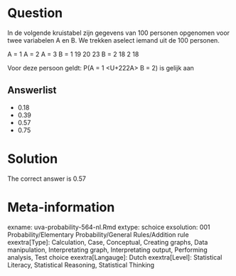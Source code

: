 Question
========

In de volgende kruistabel zijn gegevens van 100 personen opgenomen voor twee variabelen A en B. We trekken aselect iemand uit de 100 personen.

A = 1 A = 2 A = 3
B = 1 19 20 23
B = 2 18 2 18

Voor deze persoon geldt: P(A = 1 <U+222A> B = 2) is gelijk aan 

Answerlist
----------
* 0.18
* 0.39
* 0.57
* 0.75

Solution
========

The correct answer is  0.57 

Meta-information
================
exname: uva-probability-564-nl.Rmd 
extype: schoice 
exsolution: 001 
Probability/Elementary Probability/General Rules/Addition rule
exextra[Type]: Calculation, Case, Conceptual, Creating graphs, Data manipulation, Interpretating graph, Interpretating output, Performing analysis, Test choice 
exextra[Langauge]: Dutch 
exextra[Level]: Statistical Literacy, Statistical Reasoning, Statistical Thinking 
